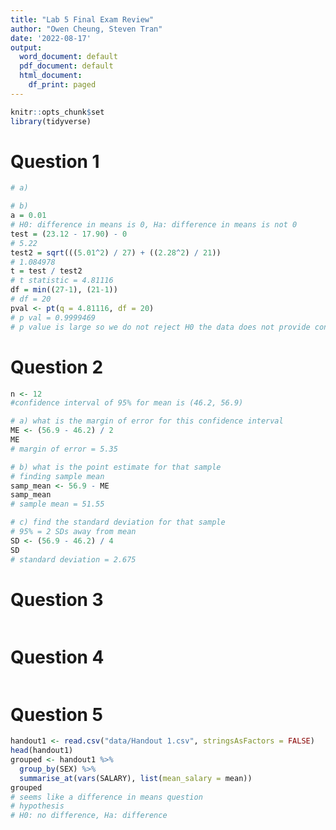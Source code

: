 ```yaml
---
title: "Lab 5 Final Exam Review"
author: "Owen Cheung, Steven Tran"
date: '2022-08-17'
output:
  word_document: default
  pdf_document: default
  html_document:
    df_print: paged
---
```


```r
knitr::opts_chunk$set
library(tidyverse)
```

# Question 1
```r
# a)

# b)
a = 0.01
# H0: difference in means is 0, Ha: difference in means is not 0
test = (23.12 - 17.90) - 0
# 5.22
test2 = sqrt(((5.01^2) / 27) + ((2.28^2) / 21))
# 1.084978
t = test / test2
# t statistic = 4.81116
df = min((27-1), (21-1))
# df = 20
pval <- pt(q = 4.81116, df = 20)
# p val = 0.9999469
# p value is large so we do not reject H0 the data does not provide convincing evidence that suggests the difference in mean sick days between blue collar workers and white collars workers is not 0
```

# Question 2
```r
n <- 12
#confidence interval of 95% for mean is (46.2, 56.9)

# a) what is the margin of error for this confidence interval
ME <- (56.9 - 46.2) / 2
ME
# margin of error = 5.35

# b) what is the point estimate for that sample
# finding sample mean
samp_mean <- 56.9 - ME
samp_mean
# sample mean = 51.55

# c) find the standard deviation for that sample
# 95% = 2 SDs away from mean
SD <- (56.9 - 46.2) / 4
SD
# standard deviation = 2.675

```

# Question 3
```r

```

# Question 4
```r

```

# Question 5
```r
handout1 <- read.csv("data/Handout 1.csv", stringsAsFactors = FALSE)
head(handout1)
grouped <- handout1 %>%
  group_by(SEX) %>%
  summarise_at(vars(SALARY), list(mean_salary = mean))
grouped
# seems like a difference in means question
# hypothesis
# H0: no difference, Ha: difference


```

